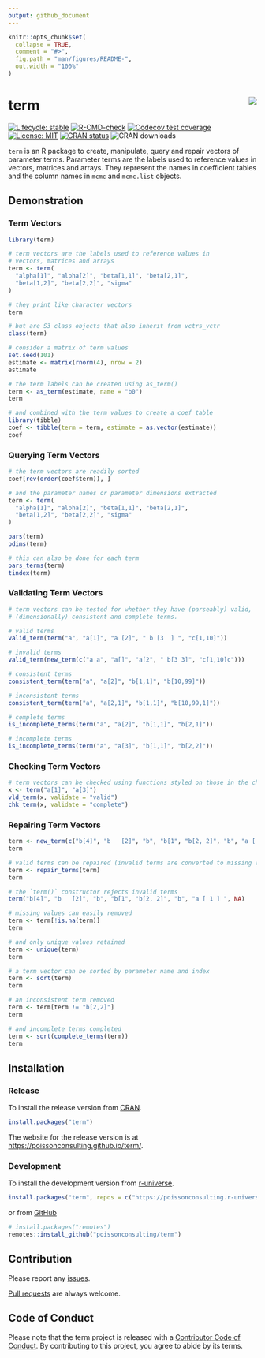 ```yaml
---
output: github_document
---
```


<!-- README.md is generated from README.Rmd. Please edit that file -->

```r
knitr::opts_chunk$set(
  collapse = TRUE,
  comment = "#>",
  fig.path = "man/figures/README-",
  out.width = "100%"
)
```
# term <img src="man/figures/logo.png" align="right" />

<!-- badges: start -->
[![Lifecycle: stable](https://img.shields.io/badge/lifecycle-stable-brightgreen.svg)](https://lifecycle.r-lib.org/articles/stages.html#stable)
[![R-CMD-check](https://github.com/poissonconsulting/term/actions/workflows/R-CMD-check.yaml/badge.svg)](https://github.com/poissonconsulting/term/actions/workflows/R-CMD-check.yaml)
[![Codecov test coverage](https://codecov.io/gh/poissonconsulting/term/graph/badge.svg)](https://app.codecov.io/gh/poissonconsulting/term)
[![License: MIT](https://img.shields.io/badge/License-MIT-green.svg)](https://opensource.org/license/mit/)
[![CRAN status](https://www.r-pkg.org/badges/version/term)](https://cran.r-project.org/package=term)
![CRAN downloads](https://cranlogs.r-pkg.org/badges/term)
<!-- badges: end -->

`term` is an R package to create, manipulate, query and repair vectors of parameter terms.
Parameter terms are the labels used to reference values in vectors, matrices and arrays.
They represent the names in coefficient tables and the column names in 
`mcmc` and `mcmc.list` objects.

## Demonstration

### Term Vectors
```r
library(term)

# term vectors are the labels used to reference values in
# vectors, matrices and arrays
term <- term(
  "alpha[1]", "alpha[2]", "beta[1,1]", "beta[2,1]",
  "beta[1,2]", "beta[2,2]", "sigma"
)

# they print like character vectors
term

# but are S3 class objects that also inherit from vctrs_vctr
class(term)
```

```r
# consider a matrix of term values
set.seed(101)
estimate <- matrix(rnorm(4), nrow = 2)
estimate

# the term labels can be created using as_term()
term <- as_term(estimate, name = "b0")
term

# and combined with the term values to create a coef table
library(tibble)
coef <- tibble(term = term, estimate = as.vector(estimate))
coef
```

### Querying Term Vectors
```r
# the term vectors are readily sorted
coef[rev(order(coef$term)), ]

# and the parameter names or parameter dimensions extracted
term <- term(
  "alpha[1]", "alpha[2]", "beta[1,1]", "beta[2,1]",
  "beta[1,2]", "beta[2,2]", "sigma"
)

pars(term)
pdims(term)

# this can also be done for each term
pars_terms(term)
tindex(term)
```

### Validating Term Vectors
```r
# term vectors can be tested for whether they have (parseably) valid,
# (dimensionally) consistent and complete terms.

# valid terms
valid_term(term("a", "a[1]", "a [2]", " b [3  ] ", "c[1,10]"))

# invalid terms
valid_term(new_term(c("a a", "a[]", "a[2", " b[3 3]", "c[1,10]c")))

# consistent terms
consistent_term(term("a", "a[2]", "b[1,1]", "b[10,99]"))

# inconsistent terms
consistent_term(term("a", "a[2,1]", "b[1,1]", "b[10,99,1]"))

# complete terms
is_incomplete_terms(term("a", "a[2]", "b[1,1]", "b[2,1]"))

# incomplete terms
is_incomplete_terms(term("a", "a[3]", "b[1,1]", "b[2,2]"))
```

### Checking Term Vectors

```r
# term vectors can be checked using functions styled on those in the chk package
x <- term("a[1]", "a[3]")
vld_term(x, validate = "valid")
chk_term(x, validate = "complete")
```

### Repairing Term Vectors

```r
term <- new_term(c("b[4]", "b   [2]", "b", "b[1", "b[2, 2]", "b", "a [ 1 ] ", NA))
term

# valid terms can be repaired (invalid terms are converted to missing values)
term <- repair_terms(term)
term

# the `term()` constructor rejects invalid terms
term("b[4]", "b   [2]", "b", "b[1", "b[2, 2]", "b", "a [ 1 ] ", NA)

# missing values can easily removed
term <- term[!is.na(term)]
term

# and only unique values retained
term <- unique(term)
term

# a term vector can be sorted by parameter name and index
term <- sort(term)
term

# an inconsistent term removed
term <- term[term != "b[2,2]"]
term

# and incomplete terms completed
term <- sort(complete_terms(term))
term
```


## Installation

### Release

To install the release version from [CRAN](https://CRAN.R-project.org/package=term).
```r
install.packages("term")
```

The website for the release version is at <https://poissonconsulting.github.io/term/>.

### Development

To install the development version from [r-universe](https://poissonconsulting.r-universe.dev/term).
```r
install.packages("term", repos = c("https://poissonconsulting.r-universe.dev", "https://cloud.r-project.org"))
```

or from [GitHub](https://github.com/poissonconsulting/term)
```r
# install.packages("remotes")
remotes::install_github("poissonconsulting/term")
```

## Contribution

Please report any [issues](https://github.com/poissonconsulting/term/issues).

[Pull requests](https://github.com/poissonconsulting/term/pulls) are always welcome.

## Code of Conduct

Please note that the term project is released with a [Contributor Code of Conduct](https://contributor-covenant.org/version/2/0/CODE_OF_CONDUCT.html).
By contributing to this project, you agree to abide by its terms.

